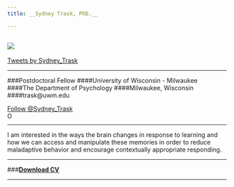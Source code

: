 ```yaml
---
title: __Sydney Trask, PhD.__

---
```

![](./photos/banner2.png)
---
<a class="twitter-timeline" data-width="450" data-height="1000" href="https://twitter.com/Sydney_Trask">Tweets by Sydney_Trask</a> <script async src="//platform.twitter.com/widgets.js" charset="utf-8"></script>
---

###Postdoctoral Fellow
####University of Wisconsin - Milwaukee  
####The Department of Psychology
####Milwaukee, Wisconsin  
####trask@uwm.edu

<a href="https://twitter.com/Sydney_Trask?ref_src=twsrc%5Etfw" class="twitter-follow-button" data-show-count="false">Follow @Sydney_Trask</a><script async src="https://platform.twitter.com/widgets.js" charset="utf-8"></script>

<div itemscope itemtype="https://schema.org/Person"><a itemprop="sameAs" content="https://orcid.org/0000-0002-4396-5334" href="https://orcid.org/0000-0002-4396-5334" target="orcid.widget" rel="noopener noreferrer" style="vertical-align:top;"><img src="https://orcid.org/sites/default/files/images/orcid_16x16.png" style="width:1em;margin-right:.5em;" alt="ORCID iD icon"></a></div>

---

I am interested in the ways the brain changes in response to learning and how we can access and manipulate these memories in order to reduce maladaptive behavior and encourage contextually appropriate responding. 

___

###[__Download CV__](pubs/Trask CV.pdf)

___ 





